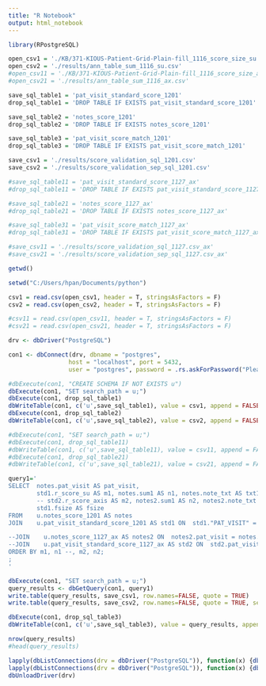 ```yaml
---
title: "R Notebook"
output: html_notebook
---
```



```r
library(RPostgreSQL)
```

```r
open_csv1 = './KB/371-KIOUS-Patient-Grid-Plain-fill_1116_score_size_su.csv'
open_csv2 = './results/ann_table_sum_1116_su.csv'
#open_csv11 = './KB/371-KIOUS-Patient-Grid-Plain-fill_1116_score_size_axis.csv'
#open_csv21 = './results/ann_table_sum_1116_ax.csv'

save_sql_table1 = 'pat_visit_standard_score_1201'
drop_sql_table1 = 'DROP TABLE IF EXISTS pat_visit_standard_score_1201'

save_sql_table2 = 'notes_score_1201'
drop_sql_table2 = 'DROP TABLE IF EXISTS notes_score_1201'

save_sql_table3 = 'pat_visit_score_match_1201'
drop_sql_table3 = 'DROP TABLE IF EXISTS pat_visit_score_match_1201'

save_csv1 = './results/score_validation_sql_1201.csv'
save_csv2 = './results/score_validation_sep_sql_1201.csv'

#save_sql_table11 = 'pat_visit_standard_score_1127_ax'
#drop_sql_table11 = 'DROP TABLE IF EXISTS pat_visit_standard_score_1127_ax'

#save_sql_table21 = 'notes_score_1127_ax'
#drop_sql_table21 = 'DROP TABLE IF EXISTS notes_score_1127_ax'

#save_sql_table31 = 'pat_visit_score_match_1127_ax'
#drop_sql_table31 = 'DROP TABLE IF EXISTS pat_visit_score_match_1127_ax'

#save_csv11 = './results/score_validation_sql_1127.csv_ax'
#save_csv21 = './results/score_validation_sep_sql_1127.csv_ax'
```

```r
getwd()
```

```r
setwd("C:/Users/hpan/Documents/python")
```

```r
csv1 = read.csv(open_csv1, header = T, stringsAsFactors = F)
csv2 = read.csv(open_csv2, header = T, stringsAsFactors = F)

#csv11 = read.csv(open_csv11, header = T, stringsAsFactors = F)
#csv21 = read.csv(open_csv21, header = T, stringsAsFactors = F)
```


```r
drv <- dbDriver("PostgreSQL")
```

```r
con1 <- dbConnect(drv, dbname = "postgres",
                 host = "localhost", port = 5432,
                 user = "postgres", password = .rs.askForPassword("Please Enter the localhost postgres Password:"))
```

```r
#dbExecute(con1, "CREATE SCHEMA IF NOT EXISTS u")
dbExecute(con1, "SET search_path = u;")
dbExecute(con1, drop_sql_table1)
dbWriteTable(con1, c('u',save_sql_table1), value = csv1, append = FALSE, row.names = FALSE)
dbExecute(con1, drop_sql_table2)
dbWriteTable(con1, c('u',save_sql_table2), value = csv2, append = FALSE, row.names = FALSE)

#dbExecute(con1, "SET search_path = u;")
#dbExecute(con1, drop_sql_table11)
#dbWriteTable(con1, c('u',save_sql_table11), value = csv11, append = FALSE, row.names = FALSE)
#dbExecute(con1, drop_sql_table21)
#dbWriteTable(con1, c('u',save_sql_table21), value = csv21, append = FALSE, row.names = FALSE)
```

```r
query1='
SELECT  notes.pat_visit AS pat_visit, 
        std1.r_score_su AS m1, notes.sum1 AS n1, notes.note_txt AS txt1, 
        -- std2.r_score_axis AS m2, notes2.sum1 AS n2, notes2.note_txt AS txt2,
        std1.fsize AS fsize
FROM    u.notes_score_1201 AS notes
JOIN    u.pat_visit_standard_score_1201 AS std1 ON  std1."PAT_VISIT" = notes.pat_visit

--JOIN    u.notes_score_1127_ax AS notes2 ON  notes2.pat_visit = notes.pat_visit
--JOIN    u.pat_visit_standard_score_1127_ax AS std2 ON  std2.pat_visit = notes.pat_visit
ORDER BY m1, n1 --, m2, n2;
;
'
```



```r
dbExecute(con1, "SET search_path = u;")
query_results <- dbGetQuery(con1, query1)
write.table(query_results, save_csv1, row.names=FALSE, quote = TRUE)
write.table(query_results, save_csv2, row.names=FALSE, quote = TRUE, sep = "|")

dbExecute(con1, drop_sql_table3)
dbWriteTable(con1, c('u',save_sql_table3), value = query_results, append = FALSE, row.names = FALSE)

nrow(query_results)
#head(query_results)
```



```r
lapply(dbListConnections(drv = dbDriver("PostgreSQL")), function(x) {dbDisconnect(con = x)})
lapply(dbListConnections(drv = dbDriver("PostgreSQL")), function(x) {dbDisconnect(con1 = x)})
dbUnloadDriver(drv)
```
